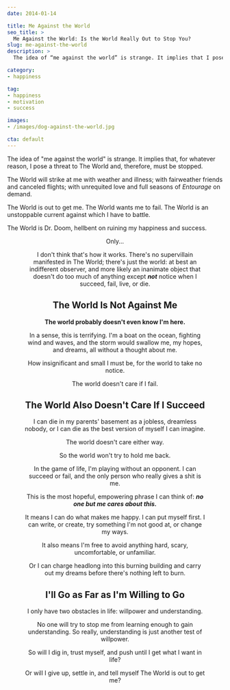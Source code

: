 ```yaml
---
date: 2014-01-14

title: Me Against the World
seo_title: >
  Me Against the World: Is the World Really Out to Stop You?
slug: me-against-the-world
description: >
  The idea of “me against the world” is strange. It implies that I pose a threat to The World and, therefore, must be stopped. But is that true?

category:
- happiness

tag:
- happiness
- motivation
- success

images:
- /images/dog-against-the-world.jpg

cta: default
---
```



The idea of "me against the world" is strange. It implies that, for whatever
reason, I pose a threat to The World and, therefore, must be stopped.

The World will strike at me with weather and illness; with fairweather friends
and canceled flights; with unrequited love and full seasons of _Entourage_ on
demand.

The World is out to get me. The World wants me to fail. The World is an
unstoppable current against which I have to battle.

The World is Dr. Doom, hellbent on ruining my happiness and success.

<Figure
  align="center"
  src="images/dog-against-the-world.jpg"
  alt="Dog Against the World."
  caption="The World is out to get this dog, too. Look how thoughtful he is."
/>

Only...

I don't think that's how it works. There's no supervillain manifested in The
World; there's just the world: at best an indifferent observer, and more likely
an inanimate object that doesn't do too much of anything except **_not_** notice
when I succeed, fail, live, or die.

## The World Is Not Against Me

**The world probably doesn't even know I'm here.**

In a sense, this is terrifying. I'm a boat on the ocean, fighting wind and
waves, and the storm would swallow me, my hopes, and dreams, all without a
thought about me.

How insignificant and small I must be, for the world to take no notice.

The world doesn't care if I fail.

## The World Also Doesn't Care If I Succeed

I can die in my parents' basement as a jobless, dreamless nobody, or I can die
as the best version of myself I can imagine.

The world doesn't care either way.

So the world won't try to hold me back.

In the game of life, I'm playing without an opponent. I can succeed or fail, and
the only person who really gives a shit is me.

This is the most hopeful, empowering phrase I can think of: **_no one but me cares about this._**

It means I can do what makes me happy. I can put myself first. I can write, or
create, try something I'm not good at, or change my ways.

It also means I'm free to avoid anything hard, scary, uncomfortable, or
unfamiliar.

Or I can charge headlong into this burning building and carry out my dreams
before there's nothing left to burn.

## I'll Go as Far as I'm Willing to Go

I only have two obstacles in life: willpower and understanding.

No one will try to stop me from learning enough to gain understanding. So
really, understanding is just another test of willpower.

So will I dig in, trust myself, and push until I get what I want in life?

Or will I give up, settle in, and tell myself The World is out to get me?
